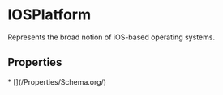   
# IOSPlatform

Represents the broad notion of iOS-based operating systems.

## Properties

<Grid>
* [](/Properties/Schema.org/)
</Grid>

